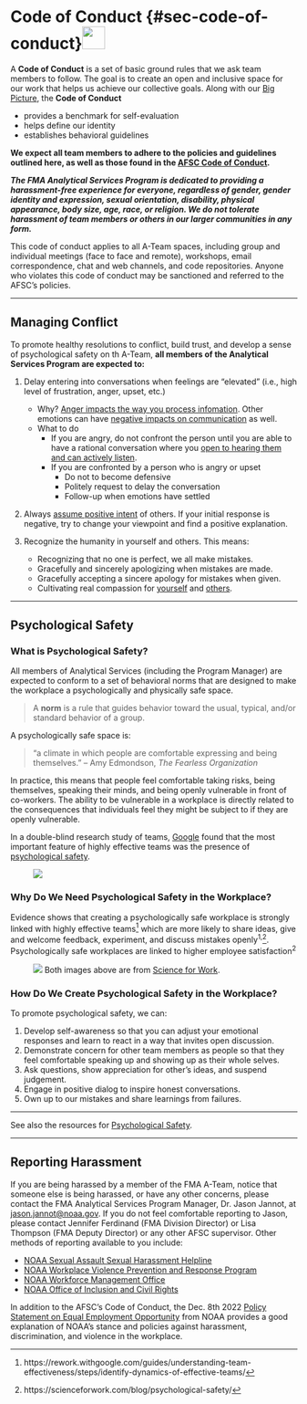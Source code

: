 # Code of Conduct \hspace{1cm} {#sec-code-of-conduct}![](_img/Code_Conduct_icon.png){height=40px}

A **Code of Conduct** is a set of basic ground rules that we ask team members to follow. The goal is to create an open and inclusive space for our work that helps us achieve our collective goals. Along with our  [Big Picture](02-the-big-picture.qmd#sec-big_picture), the **Code of Conduct**

  * provides a benchmark for self-evaluation
  * helps define our identity
  * establishes behavioral guidelines

**We expect all team members to adhere to the policies and guidelines outlined here, as well as those found in the [AFSC Code of Conduct](https://drive.google.com/file/d/1wV0g2Tea0jdPjsTeNNST7I871j70qLAw/view).**  

***The FMA Analytical Services Program is dedicated to providing a harassment-free experience for everyone, regardless of gender, gender identity and expression, sexual orientation, disability, physical appearance, body size, age, race, or religion. We do not tolerate harassment of team members or others in our larger communities in any form.***

This code of conduct applies to all A-Team spaces, including group and individual meetings (face to face and remote), workshops, email correspondence, chat and web channels, and code repositories. Anyone who violates this code of conduct may be sanctioned and referred to the AFSC's policies.

---

## Managing Conflict

To promote healthy resolutions to conflict, build trust, and develop a sense of psychological safety on th A-Team, **all members of the Analytical Services Program are expected to:**

1. Delay entering into conversations when feelings are "elevated" (i.e., high level of frustration, anger, upset, etc.)    

    * Why? [Anger impacts the way you process infomation](https://www.youtube.com/watch?v=d_5DU5opOFk).  Other emotions can have [negative impacts on communication](https://nulab.com/learn/collaboration/overcoming-emotional-barriers-to-communication/) as well.    
    * What to do    
      * If you are angry, do not confront the person until you are able to have a rational conversation where you [open to hearing them and can actively listen](https://welldoing.org/article/how-communicate-when-youre-angry).    
      * If you are confronted by a person who is angry or upset    
        * Do not to become defensive    
        * Politely request to delay the conversation    
        * Follow-up when emotions have settled
        
2. Always [assume positive intent](https://www.axios.com/2022/06/03/simple-workplace-principle-assume-positive-intent) of others. If your initial response is negative, try to change your viewpoint and find a positive explanation.    

3. Recognize the humanity in yourself and others. This means:    

    * Recognizing that no one is perfect, we all make mistakes.    
    * Gracefully and sincerely apologizing when mistakes are made.    
    * Gracefully accepting a sincere apology for mistakes when given.    
    * Cultivating real compassion for [yourself](https://youtu.be/-kfUE41-JFw) and [others](https://www.youtube.com/watch?v=46bRW1pYgoY).

---

## Psychological Safety

### What is Psychological Safety?

All members of Analytical Services (including the Program Manager) are expected to conform to a set of behavioral norms that are designed to make the workplace a psychologically and physically safe space.

> A **norm** is a rule that guides behavior toward the usual, typical, and/or standard behavior of a group.

A psychologically safe space is:

> “a climate in which people are comfortable expressing and being themselves.” -- Amy Edmondson, *The Fearless Organization*

In practice, this means that people feel comfortable taking risks, being themselves, speaking their minds, and being openly vulnerable in front of co-workers.  The ability to be vulnerable in a workplace is directly related to the consequences that individuals feel they might be subject to if they are openly vulnerable.

In a double-blind research study of teams, [Google](https://rework.withgoogle.com/guides/understanding-team-effectiveness/steps/introduction/) found that the most important feature of highly effective teams was the presence of [psychological safety](https://rework.withgoogle.com/guides/understanding-team-effectiveness/steps/identify-dynamics-of-effective-teams/).

![](_img/Trust_PsychSafety_Science4Work_icon.png){style="float:center; padding-left:40px"}

### Why Do We Need Psychological Safety in the Workplace?

Evidence shows that creating a psychologically safe workplace is strongly linked with highly effective teams[^1] which are more likely to share ideas, give and welcome feedback, experiment, and discuss mistakes openly^1,^[^2]. Psychologically safe workplaces are linked to higher employee satisfaction^2^ 

[^1]:https://rework.withgoogle.com/guides/understanding-team-effectiveness/steps/identify-dynamics-of-effective-teams/ 
[^2]:https://scienceforwork.com/blog/psychological-safety/

![](_img/ANTECEDENTSOUTCOMES_PsychSafety_Science4Work_icon.png){style="float:center; padding-left:40px"}
Both images above are from [Science for Work](https://scienceforwork.com/blog/psychological-safety/).


### How Do We Create Psychological Safety in the Workplace?

To promote psychological safety, we can:

1. Develop self-awareness so that you can adjust your emotional responses and learn to react in a way that invites open discussion.    
2. Demonstrate concern for other team members as people so that they feel comfortable speaking up and showing up as their whole selves.    
3. Ask questions, show appreciation for other's ideas, and suspend judgement.    
4. Engage in positive dialog to inspire honest conversations.    
5. Own up to our mistakes and share learnings from failures.    

---

See also the resources for [Psychological Safety](09-resources.qmd#psych-safety).

---

## Reporting Harassment

If you are being harassed by a member of the FMA A-Team, notice that someone else is being harassed, or have any other concerns, please contact the FMA Analytical Services Program Manager, Dr. Jason Jannot, at [jason.jannot@noaa.gov](mailto:jason.jannot@noaa.gov). If you do not feel comfortable reporting to Jason, please contact Jennifer Ferdinand (FMA Division Director) or Lisa Thompson (FMA Deputy Director) or any other AFSC supervisor.  Other methods of reporting available to you include:    

  * [NOAA Sexual Assault Sexual Harassment Helpline](https://noaasashhelpline.org/)
  * [NOAA Workplace Violence Prevention and Response Program](https://www.noaa.gov/workplace-violence-prevention-response-program)
  * [NOAA Workforce Management Office](mailto:DAO-955.OHCS@noaa.gov)
  * [NOAA Office of Inclusion and Civil Rights](mailto:noaa.oicr@noaa.gov)
 
  In addition to the AFSC's Code of Conduct, the Dec. 8th 2022 [Policy Statement on Equal Employment Opportunity](https://www.noaa.gov/organization/inclusion-and-civil-rights/policy-statement-on-equal-employment-opportunity) from NOAA provides a good explanation of NOAA's stance and policies against harassment, discrimination, and violence in the workplace.
